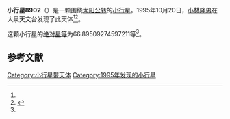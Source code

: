 {{Infobox planet
| bgcolour = #FFFFC0
| name = 8902
| symbol = 
| image = 
| caption = 
| discovery = yes
| discovery_ref = 
| discoverer = [[小林隆男|小林隆男]]
| discovery_site = [[大泉天文台|大泉天文台]] 
| discovered = 1995年10月20日
| designations = yes
| mp_name = 
| named_after = 
| alt_names = 1995 UK4/ 1976 DS / 1981 AC4
| mp_category = [[主带小行星|主带小行星]]
| orbit_ref = <ref name="a">[http://ssd.jpl.nasa.gov/sbdb.cgi?sstr=8902 8902] {{Wayback|url=http://ssd.jpl.nasa.gov/sbdb.cgi?sstr=8902 |date=20210815172010 }}，小行星數據庫瀏覽器（JPL Small-Body Database Browser）－[[美国国家航空航天局|美国国家航空航天局]]喷气推进实验室</ref>
| epoch = 2456400.5 (2013年4月18日更新)
| aphelion = {{convert|3.114546419400554|AU|km|3|abbr=on|lk=out}}
| perihelion = {{convert|2.905421151771133|AU|km|3|abbr=on}}
| semimajor = {{convert|3.009983785585843|AU|km|3|abbr=on}}
| eccentricity = 0.034738604
| period = 1907.412661 [[日|日]]<br />5.22[[儒略年|儒略年]]
| avg_speed = 
| inclination = 9.785366913530464
| asc_node = 42.83432291755704
| mean_anomaly = 
| arg_peri = 66.89509274597211
| satellites = 
| physical_characteristics = yes
| dimensions = 
| mass = 
| density = 
| surface_grav = 
| escape_velocity = 
| sidereal_day = 
| axial_tilt = 
| pole_ecliptic_lat = 
| pole_ecliptic_lon = 
| albedo = 
| temperatures= 
| temp_name1 = 
| mean_temp_1 = 
| max_temp_1 = 
| temp_name2 = 
| max_temp_2 = 
| spectral_type = 
| abs_magnitude = 66.89509274597211
}}

'''小行星8902'''（{{lang-en|8902}}）是一颗围绕[[太阳|太阳]][[公转|公转]]的[[小行星|小行星]]。1995年10月20日，[[小林隆男|小林隆男]]在大泉天文台发现了此天体<ref name="a" /><ref>{{cite news|title=小行星列表|url=http://cfa-www.harvard.edu/iau/lists/NumberedMPs.txt|accessdate=2013-07-08|newspaper=哈佛大学|archive-date=2008-05-17|archive-url=https://web.archive.org/web/20080517010638/http://cfa-www.harvard.edu/iau/lists/NumberedMPs.txt|dead-url=no}}</ref>。

这颗小行星的[[绝对星等|绝对星等]]为66.89509274597211等<ref name="a" />。

==参考文献==
{{reflist}}
{{Minor Planet Number|[[小行星8901|小行星8901]]|[[小行星8903|小行星8903]]}}

{{小天体}}

[[Category:小行星带天体|Category:小行星带天体]]
[[Category:1995年发现的小行星|Category:1995年发现的小行星]]

{{asteroid-stub}}